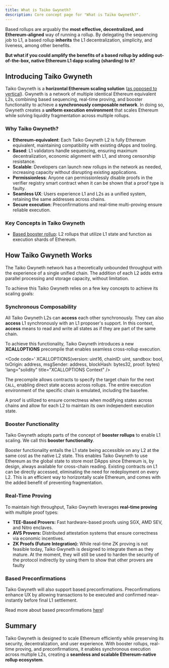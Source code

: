 ```yaml
---
title: What is Taiko Gwyneth?
description: Core concept page for "What is Taiko Gwyneth?".
---
```



Based rollups are arguably the **most effective, decentralized, and Ethereum-aligned** way of running a rollup. By delegating the sequencing job to L1, a based rollup **inherits** the L1 decentralization, simplicity, and liveness, among other benefits.

**But what if you could amplify the benefits of a based rollup by adding out-of-the-box, native Ethereum L1 dapp scaling (sharding) to it?**

## Introducing Taiko Gwyneth

Taiko Gwyneth is a **horizontal Ethereum scaling solution** ([as opposed to vertical](/taiko-alethia-protocol/protocol-design/inception-layers)). Gwyneth is a network of multiple identical Ethereum equivalent L2s, combining based sequencing, real-time proving, and booster functionality to achieve a **synchronously composable network**. In doing so, Gwyneth creates a **uniform execution environment** that scales Ethereum while solving liquidity fragmentation across multiple rollups.

### Why Taiko Gwyneth?

- **Ethereum-equivalent**: Each Taiko Gwyneth L2 is fully Ethereum equivalent, maintaining compatibility with existing dApps and tooling.
- **Based**: L1 validators handle sequencing, ensuring maximum decentralization, economic alignment with L1, and strong censorship resistance.
- **Scalable**: Developers can launch new rollups in the network as needed, increasing capacity without disrupting existing applications.
- **Permissionless**: Anyone can permissionlessly disable proofs in the verifier registry smart contract when it can be shown that a proof type is faulty.
- **Seamless UX**: Users experience L1 and L2s as a unified system, retaining the same addresses across chains.
- **Secure execution**: Preconfirmations and real-time multi-proving ensure reliable execution.

### Key Concepts in Taiko Gwyneth

- [Based booster rollup](/taiko-gwyneth-protocol/booster-rollups): L2 rollups that utilize L1 state and function as execution shards of Ethereum.

## How Taiko Gwyneth Works

The Taiko Gwyneth network has a theoretically unbounded throughput with the experience of a single unified chain. The addition of each L2 adds extra parallel processing and storage capacity, without limitation.

To achieve this Taiko Gwyneth relies on a few key concepts to achieve its scaling goals:

### **Synchronous Composability**

All Taiko Gwyneth L2s can **access** each other synchronously. They can also **access** L1 synchronously with an L1 proposer's support. In this context, **access** means to read and write all states as if they are part of the same chain.

To achieve this functionality, Taiko Gwyneth introduces a new **XCALLOPTIONS** precompile that enables seamless cross-rollup execution.

<Code code='
XCALLOPTIONS(version: uint16, chainID: uint, sandbox: bool, txOrigin: address,
msgSender: address, blockHash: bytes32, proof: bytes)
 'lang="solidity" title="XCALLOPTIONS Context" />

The precompile allows contracts to specify the target chain for the next `CALL`, enabling direct state access across rollups. The entire execution environment of the specific chain is emulated, including the basefee.

A proof is utilized to ensure correctness when modifying states across chains and allow for each L2 to maintain its own independent execution state.

### **Booster Functionality**

Taiko Gwyneth adopts parts of the concept of **booster rollups** to enable L1 scaling. We call this **booster functionality**.

Booster functionality entails the L1 state being accessible on any L2 at the same cost as the native L2 state. This enables Taiko Gwyneth to use Ethereum as the global state to store most DApps since Ethereum is, by design, always available for cross-chain reading. Existing contracts on L1 can be directly accessed, eliminating the need for redeployment on every L2. This is an efficient way to horizontally scale Ethereum, and comes with the added benefit of preventing fragmentation.

### **Real-Time Proving**

To maintain high throughput, Taiko Gwyneth leverages **real-time proving** with multiple proof types:

- **TEE-Based Provers:** Fast hardware-based proofs using SGX, AMD SEV, and Nitro enclaves.
- **AVS Provers:** Distributed attestation systems that ensure correctness via economic incentives.
- **ZK Proofs (Future Integration):** While real-time ZK proving is not feasible today, Taiko Gwyneth is designed to integrate them as they mature. At the moment, they will still be used to harden the security of the protocol indirectly by using them to show that other provers are faulty

### **Based Preconfirmations**

Taiko Gwyneth will also support based preconfirmations. Preconfirmations enhance UX by allowing transactions to be executed and confirmed near-instantly before final L1 settlement.

Read more about based preconfirmations [here](https://ethresear.ch/t/based-preconfirmations/17353)!

## Summary

Taiko Gwyneth is designed to scale Ethereum efficiently while preserving its security, decentralization, and user experience. With booster rollups, real-time proving, and preconfirmations, it enables synchronous execution across multiple L2s, creating a **seamless and scalable Ethereum-native rollup ecosystem**.
